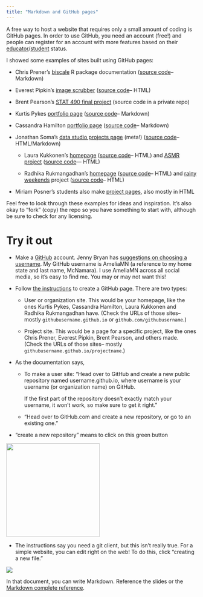 ```yaml
---
title: "Markdown and GitHub pages"
---
```


A free way to host a website that requires only a small amount of coding is GitHub pages. In order to use GitHub, you need an account (free!) and people can register for an account with more features based on their [educator](https://github.com/edu/teachers)/[student](https://education.github.com/pack) status.

I showed some examples of sites built using GitHub pages:

-   Chris Prener's [biscale](https://chris-prener.github.io/biscale/) R package documentation ([source code](https://github.com/chris-prener/biscale/blob/main/README.md?plain=1)– Markdown)

-   Everest Pipkin's [image scrubber](https://everestpipkin.github.io/image-scrubber/) ([source code](https://github.com/everestpipkin/image-scrubber/blob/main/index.html)– HTML)

-   Brent Pearson's [STAT 490 final project](https://stat490.github.io/final-BrentAPearson/) (source code in a private repo)

-   Kurtis Pykes [portfolio page](https://github.com/kurtispykes) ([source code](https://github.com/kurtispykes/kurtispykes/blob/main/README.md?plain=1)– Markdown)

-   Cassandra Hamilton [portfolio page](https://github.com/cassandrahamilton) ([source code](https://github.com/cassandrahamilton/cassandrahamilton/blob/main/README.md?plain=1)– Markdown)

-   Jonathan Soma's [data studio projects page](https://github.com/jsoma/data-studio-projects-2024) (meta!) ([source code](https://github.com/jsoma/data-studio-projects-2024/blob/main/README.md?plain=1)– HTML/Markdown)

    -   Laura Kukkonen's [homepage](https://lauramiina.github.io/) ([source code](https://github.com/LauraMiina/lauramiina.github.io/blob/main/index.html)– HTML) and [ASMR project](https://lauramiina.github.io/asmr-project/) ([source code](https://github.com/LauraMiina/asmr-project/blob/main/docs/index.html)— HTML)

    -   Radhika Rukmangadhan's [homepage](https://radhika3558.github.io/) ([source code](https://github.com/radhika3558/radhika3558.github.io/blob/main/index.html)– HTML) and [rainy weekends](https://radhika3558.github.io/rainy-weekends/) project ([source code](https://github.com/radhika3558/rainy-weekends/blob/main/index.html)– HTML)

-   Miriam Posner's students also make [project pages](http://miriamposner.com/classes/dh201w23/final-project/last-years-projects/), also mostly in HTML

Feel free to look through these examples for ideas and inspiration. It's also okay to "fork" (copy) the repo so you have something to start with, although be sure to check for any licensing.

# Try it out

-   Make a [GitHub](https://github.com/) account. Jenny Bryan has [suggestions on choosing a username](https://happygitwithr.com/github-acct). My GitHub username is AmeliaMN (a reference to my home state and last name, McNamara). I use AmeliaMN across all social media, so it's easy to find me. You may or may not want this!

-   Follow [the instructions](https://pages.github.com/) to create a GitHub page. There are two types:

    -   User or organization site. This would be your homepage, like the ones Kurtis Pykes, Cassandra Hamilton, Laura Kukkonen and Radhika Rukmangadhan have. (Check the URLs of those sites– mostly `githubusername.github.io` or `github.com/githubusername`.)

    -   Project site. This would be a page for a specific project, like the ones Chris Prener, Everest Pipkin, Brent Pearson, and others made. (Check the URLs of those sites– mostly `githubusername.github.io/projectname`.)

-   As the documentation says,

    -   To make a user site: "Head over to GitHub and create a new public repository named username.github.io, where username is your username (or organization name) on GitHub.

        If the first part of the repository doesn’t exactly match your username, it won’t work, so make sure to get it right."

    -   "Head over to GitHub.com and create a new repository, or go to an existing one."

-   "create a new repository" means to click on this green button

![](Screenshot%202024-05-16%20at%202.10.44%20PM.png){fig-align="center" width="247"}

-   The instructions say you need a git client, but this isn't really true. For a simple website, you can edit right on the web! To do this, click "creating a new file."

![](Screenshot%202024-05-16%20at%202.08.40%20PM.png){fig-align="center"}

In that document, you can write Markdown. Reference the slides or the [Markdown complete reference](https://daringfireball.net/projects/markdown/syntax).
